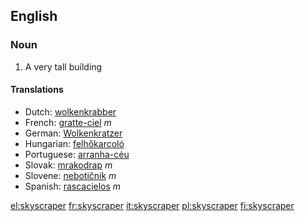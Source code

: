 ==English==
=== Noun ===

# A very tall building

==== Translations ====
*Dutch: [[wolkenkrabber]]
*French: [[gratte-ciel]] ''m''
*German: [[Wolkenkratzer]]
*Hungarian: [[felhőkarcoló]]
*Portuguese: [[arranha-céu]]
*Slovak: [[mrakodrap#Slovak|mrakodrap]] ''m''
*Slovene: [[nebotičnik]] ''m''
*Spanish: [[rascacielos]] ''m''

[[el:skyscraper]]
[[fr:skyscraper]]
[[it:skyscraper]]
[[pl:skyscraper]]
[[fi:skyscraper]]